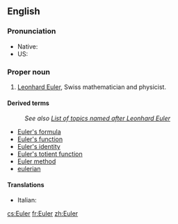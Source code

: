 ==English==

===Pronunciation===
* Native: {{IPA|[ˈɔʏlɐ]|lang=en}}
* US: {{IPA|/ˈɔɪˌlɚ/|lang=en}}

===Proper noun===
{{en-proper noun}}

# [[w:Leonhard Euler|Leonhard Euler]], Swiss mathematician and physicist.

====Derived terms====
: ''See also [[w:List of topics named after Leonhard Euler|List of topics named after Leonhard Euler]]''
* [[Euler's formula]]
* [[Euler's function]]
* [[Euler's identity]]
* [[Euler's totient function]]
* [[Euler method]]
* [[eulerian]]

====Translations====
{{trans-top|Leonhard Euler}}
* Italian: {{t|it|Eulero|m}}
{{trans-mid}}
{{trans-bottom}}

[[cs:Euler]]
[[fr:Euler]]
[[zh:Euler]]